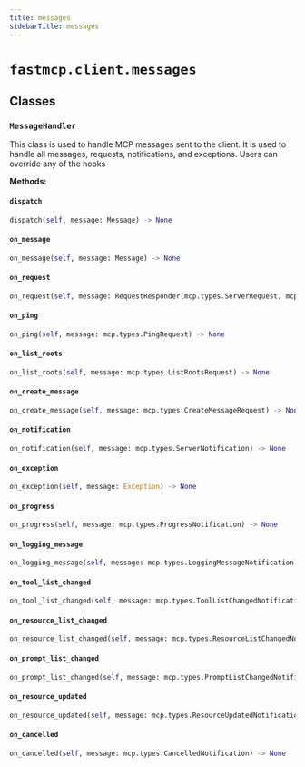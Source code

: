 ```yaml
---
title: messages
sidebarTitle: messages
---
```


# `fastmcp.client.messages`

## Classes

### `MessageHandler` <sup><a href="https://github.com/saintx/fastmcp/blob/main/src/fastmcp/client/messages.py#L16" target="_blank"><Icon icon="github" style="width: 14px; height: 14px;" /></a></sup>


This class is used to handle MCP messages sent to the client. It is used to handle all messages,
requests, notifications, and exceptions. Users can override any of the hooks


**Methods:**

#### `dispatch` <sup><a href="https://github.com/saintx/fastmcp/blob/main/src/fastmcp/client/messages.py#L30" target="_blank"><Icon icon="github" style="width: 14px; height: 14px;" /></a></sup>

```python
dispatch(self, message: Message) -> None
```

#### `on_message` <sup><a href="https://github.com/saintx/fastmcp/blob/main/src/fastmcp/client/messages.py#L74" target="_blank"><Icon icon="github" style="width: 14px; height: 14px;" /></a></sup>

```python
on_message(self, message: Message) -> None
```

#### `on_request` <sup><a href="https://github.com/saintx/fastmcp/blob/main/src/fastmcp/client/messages.py#L77" target="_blank"><Icon icon="github" style="width: 14px; height: 14px;" /></a></sup>

```python
on_request(self, message: RequestResponder[mcp.types.ServerRequest, mcp.types.ClientResult]) -> None
```

#### `on_ping` <sup><a href="https://github.com/saintx/fastmcp/blob/main/src/fastmcp/client/messages.py#L82" target="_blank"><Icon icon="github" style="width: 14px; height: 14px;" /></a></sup>

```python
on_ping(self, message: mcp.types.PingRequest) -> None
```

#### `on_list_roots` <sup><a href="https://github.com/saintx/fastmcp/blob/main/src/fastmcp/client/messages.py#L85" target="_blank"><Icon icon="github" style="width: 14px; height: 14px;" /></a></sup>

```python
on_list_roots(self, message: mcp.types.ListRootsRequest) -> None
```

#### `on_create_message` <sup><a href="https://github.com/saintx/fastmcp/blob/main/src/fastmcp/client/messages.py#L88" target="_blank"><Icon icon="github" style="width: 14px; height: 14px;" /></a></sup>

```python
on_create_message(self, message: mcp.types.CreateMessageRequest) -> None
```

#### `on_notification` <sup><a href="https://github.com/saintx/fastmcp/blob/main/src/fastmcp/client/messages.py#L91" target="_blank"><Icon icon="github" style="width: 14px; height: 14px;" /></a></sup>

```python
on_notification(self, message: mcp.types.ServerNotification) -> None
```

#### `on_exception` <sup><a href="https://github.com/saintx/fastmcp/blob/main/src/fastmcp/client/messages.py#L94" target="_blank"><Icon icon="github" style="width: 14px; height: 14px;" /></a></sup>

```python
on_exception(self, message: Exception) -> None
```

#### `on_progress` <sup><a href="https://github.com/saintx/fastmcp/blob/main/src/fastmcp/client/messages.py#L97" target="_blank"><Icon icon="github" style="width: 14px; height: 14px;" /></a></sup>

```python
on_progress(self, message: mcp.types.ProgressNotification) -> None
```

#### `on_logging_message` <sup><a href="https://github.com/saintx/fastmcp/blob/main/src/fastmcp/client/messages.py#L100" target="_blank"><Icon icon="github" style="width: 14px; height: 14px;" /></a></sup>

```python
on_logging_message(self, message: mcp.types.LoggingMessageNotification) -> None
```

#### `on_tool_list_changed` <sup><a href="https://github.com/saintx/fastmcp/blob/main/src/fastmcp/client/messages.py#L105" target="_blank"><Icon icon="github" style="width: 14px; height: 14px;" /></a></sup>

```python
on_tool_list_changed(self, message: mcp.types.ToolListChangedNotification) -> None
```

#### `on_resource_list_changed` <sup><a href="https://github.com/saintx/fastmcp/blob/main/src/fastmcp/client/messages.py#L110" target="_blank"><Icon icon="github" style="width: 14px; height: 14px;" /></a></sup>

```python
on_resource_list_changed(self, message: mcp.types.ResourceListChangedNotification) -> None
```

#### `on_prompt_list_changed` <sup><a href="https://github.com/saintx/fastmcp/blob/main/src/fastmcp/client/messages.py#L115" target="_blank"><Icon icon="github" style="width: 14px; height: 14px;" /></a></sup>

```python
on_prompt_list_changed(self, message: mcp.types.PromptListChangedNotification) -> None
```

#### `on_resource_updated` <sup><a href="https://github.com/saintx/fastmcp/blob/main/src/fastmcp/client/messages.py#L120" target="_blank"><Icon icon="github" style="width: 14px; height: 14px;" /></a></sup>

```python
on_resource_updated(self, message: mcp.types.ResourceUpdatedNotification) -> None
```

#### `on_cancelled` <sup><a href="https://github.com/saintx/fastmcp/blob/main/src/fastmcp/client/messages.py#L125" target="_blank"><Icon icon="github" style="width: 14px; height: 14px;" /></a></sup>

```python
on_cancelled(self, message: mcp.types.CancelledNotification) -> None
```

